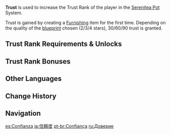 {{Item Infobox
|id           = 000121
|image        = Item Trust.png
|type         = Experience
|quality      = 3
|description  = Accumulate this to increase your Trust Rank.
|source1      = Creating [[Furnishing]]s for the first time
}}
'''Trust''' is used to increase the Trust Rank of the player in the [[Serenitea Pot]] System.

Trust is gained by creating a [[Furnishing]] item for the first time. Depending on the quality of the [[blueprint]] chosen (2/3/4 stars), 30/60/90 trust is granted.

==Trust Rank Requirements & Unlocks==
{{Transclude|Serenitea Pot|Trust Rank Requirements & Unlocks}}

==Trust Rank Bonuses==
{{Transclude|Serenitea Pot|Trust Rank Bonuses}}

==Other Languages==
{{Other Languages
|en      = Trust
|zhs     = 信任值
|zhs_rm  = Xìnrèn-zhí
|zht     = 信任值
|zht_rm  = Xìnrèn-zhí
|zh_tl   = Trust Value
|ja      = 信頼値
|ja_rm   = Shinraichi{{Assumed}}
|ja_tl   = Trust Value
|ko      = 신뢰치
|ko_rm   = Sinroechi
|ko_tl   = Trust Point
|es      = Confianza
|es_tl   = Trust
|fr      = Confiance
|fr_tl   = Trust
|ru      = Доверие
|ru_tl   = Trust
|th      = Trust
|vi      = Độ Tín Nhiệm
|vi_tl   = 
|de      = Vertrauen
|de_tl   = Trust
|id      = Trust
|pt      = Confiança
|pt_tl   = 
|tr      = Güven
|tr_tl   = 
|it      = Fiducia
|it_tl   = Trust
}}

==Change History==
{{Change History|1.5}}

==Navigation==
{{EXP Navbox|EXP Types}}

[[es:Confianza]]
[[ja:信頼度]]
[[pt-br:Confiança]]
[[ru:Доверие]]